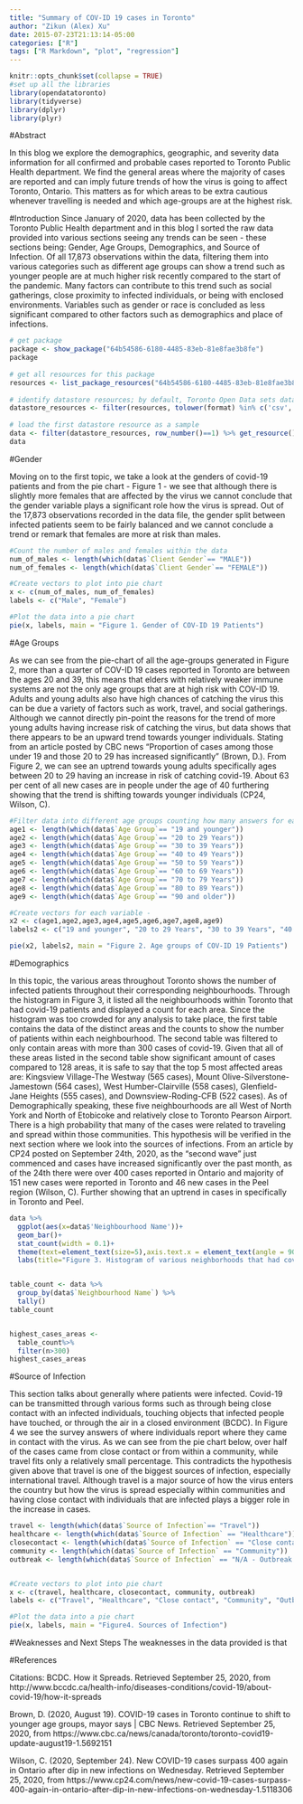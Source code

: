 ```yaml
---
title: "Summary of COV-ID 19 cases in Toronto"
author: "Zikun (Alex) Xu"
date: 2015-07-23T21:13:14-05:00
categories: ["R"]
tags: ["R Markdown", "plot", "regression"]
---
```


```r
knitr::opts_chunk$set(collapse = TRUE)
#set up all the libraries
library(opendatatoronto)
library(tidyverse)
library(dplyr)
library(plyr)
```


#Abstract

In this blog we explore the demographics, geographic, and severity data information for all confirmed and probable cases reported to Toronto Public Health department. We find the general areas where the majority of cases are reported and can imply future trends of how the virus is going to affect Toronto, Ontario. This matters as for which areas to be extra cautious whenever travelling is needed and which age-groups are at the highest risk. 

#Introduction
Since January of 2020, data has been collected by the Toronto Public Health department and in this blog I sorted the raw data provided into various sections seeing any trends can be seen - these sections being: Gender, Age Groups, Demographics, and Source of Infection. Of all 17,873 observations within the data, filtering them into various categories such as different age groups can show a trend such as younger people are at much higher risk recently compared to the start of the pandemic. Many factors can contribute to this trend such as social gatherings, close proximity to infected individuals, or being with enclosed environments. Variables such as gender or race is concluded as less significant compared to other factors such as demographics and place of infections. 


```r
# get package
package <- show_package("64b54586-6180-4485-83eb-81e8fae3b8fe")
package
 
# get all resources for this package
resources <- list_package_resources("64b54586-6180-4485-83eb-81e8fae3b8fe")
 
# identify datastore resources; by default, Toronto Open Data sets datastore resource format to CSV for non-geospatial and GeoJSON for geospatial resources
datastore_resources <- filter(resources, tolower(format) %in% c('csv', 'geojson'))
 
# load the first datastore resource as a sample
data <- filter(datastore_resources, row_number()==1) %>% get_resource()
data

```


#Gender

Moving on to the first topic, we take a look at the genders of covid-19 patients and from the pie chart - Figure 1 - we see that although there is slightly more females that are affected by the virus we cannot conclude that the gender variable plays a significant role how the virus is spread. Out of the 17,873 observations recorded in the data file, the gender split between infected patients seem to be fairly balanced and we cannot conclude a trend or remark that females are more at risk than males.

```r
#Count the number of males and females within the data
num_of_males <- length(which(data$`Client Gender`== "MALE"))
num_of_females <- length(which(data$`Client Gender`== "FEMALE"))

#Create vectors to plot into pie chart
x <- c(num_of_males, num_of_females)
labels <- c("Male", "Female")

#Plot the data into a pie chart
pie(x, labels, main = "Figure 1. Gender of COV-ID 19 Patients")

```



#Age Groups

As we can see from the pie-chart of all the age-groups generated in Figure 2, more than a quarter of COV-ID 19 cases reported in Toronto are between the ages 20 and 39, this means that elders with relatively weaker immune systems are not the only age groups that are at high risk with COV-ID 19. Adults and young adults also have high chances of catching the virus this can be due a variety of factors such as work, travel, and social gatherings. Although we cannot directly pin-point the reasons for the trend of more young adults having increase risk of catching the virus, but data shows that there appears to be an upward trend towards younger individuals. Stating from an article posted by CBC news "Proportion of cases among those under 19 and those 20 to 29 has increased significantly" (Brown, D.). From Figure 2, we can see an uptrend towards young adults specifically ages between 20 to 29 having an increase in risk of catching covid-19. About 63 per cent of all new cases are in people under the age of 40 furthering showing that the trend is shifting towards younger individuals (CP24, Wilson, C).


```r
#Filter data into different age groups counting how many answers for each age group were collected. 
age1 <- length(which(data$`Age Group`== "19 and younger"))
age2 <- length(which(data$`Age Group`== "20 to 29 Years"))
age3 <- length(which(data$`Age Group`== "30 to 39 Years"))
age4 <- length(which(data$`Age Group`== "40 to 49 Years"))
age5 <- length(which(data$`Age Group`== "50 to 59 Years"))
age6 <- length(which(data$`Age Group`== "60 to 69 Years"))
age7 <- length(which(data$`Age Group`== "70 to 79 Years"))
age8 <- length(which(data$`Age Group`== "80 to 89 Years")) 
age9 <- length(which(data$`Age Group`== "90 and older"))

#Create vectors for each variable - 
x2 <- c(age1,age2,age3,age4,age5,age6,age7,age8,age9)
labels2 <- c("19 and younger", "20 to 29 Years", "30 to 39 Years", "40 to 49 Years", "50 to 59 Years", "60 to 69 Years", "70 to 79 Years", "80 to 89 Years","90 and older")

pie(x2, labels2, main = "Figure 2. Age groups of COV-ID 19 Patients")

```


#Demographics

In this topic, the various areas throughout Toronto shows the number of infected patients throughout their corresponding neighbourhoods. Through the histogram in Figure 3, it listed all the neighbourhoods within Toronto that had covid-19 patients and displayed a count for each area. Since the histogram was too crowded for any analysis to take place, the first table contains the data of the distinct areas and the counts to show the number of patients within each neighbourhood. The second table was filtered to only contain areas with more than 300 cases of covid-19. Given that all of these areas listed in the second table show significant amount of cases compared to 128 areas, it is safe to say that the top 5 most affected areas are: Kingsview Village-The Westway (565 cases), Mount Olive-Silverstone-Jamestown (564 cases), West Humber-Clairville (558 cases), Glenfield-Jane Heights (555 cases), and Downsview-Roding-CFB (522 cases). As of Demographically speaking, these five neighbourhoods are all West of North York and North of Etobicoke and relatively close to Toronto Pearson Airport. There is a high probability that many of the cases were related to traveling and spread within those communities. This hypothesis will be verified in the next section where we look into the sources of infections. From an article by CP24 posted on September 24th, 2020, as the "second wave" just commenced and cases have increased significantly over the past month, as of the 24th there were over 400 cases reported in Ontario and majority of 151 new cases were reported in Toronto and 46 new cases in the Peel region (Wilson, C). Further showing that an uptrend in cases in specifically in Toronto and Peel. 

```r

data %>%
  ggplot(aes(x=data$'Neighbourhood Name'))+
  geom_bar()+
  stat_count(width = 0.1)+
  theme(text=element_text(size=5),axis.text.x = element_text(angle = 90, vjust = 0, hjust=1))+
  labs(title="Figure 3. Histogram of various neighborhoods that had cov-id 19 patients", x = "Neighbourhood Names")


table_count <- data %>%
  group_by(data$`Neighbourhood Name`) %>%
  tally() 
table_count


highest_cases_areas <-
  table_count%>%
  filter(n>300)
highest_cases_areas

```


#Source of Infection

This section talks about generally where patients were infected. Covid-19 can be transmitted through various forms such as through being close contact with an infected individuals, touching objects that infected people have touched, or through the air in a closed environment (BCDC). In Figure 4 we see the survey answers of where individuals report where they came in contact with the virus. As we can see from the pie chart below, over half of the cases came from close contact or from within a community, while travel fits only a relatively small percentage. This contradicts the hypothesis given above that travel is one of the biggest sources of infection, especially international travel. Although travel is a major source of how the virus enters the country but how the virus is spread especially within communities and having close contact with individuals that are infected plays a bigger role in the increase in cases. 

```r
travel <- length(which(data$`Source of Infection`== "Travel"))
healthcare <- length(which(data$`Source of Infection` == "Healthcare"))
closecontact <- length(which(data$`Source of Infection` == "Close contact"))
community <- length(which(data$`Source of Infection` == "Community"))
outbreak <- length(which(data$`Source of Infection` == "N/A - Outbreak associated"))


#Create vectors to plot into pie chart
x <- c(travel, healthcare, closecontact, community, outbreak)
labels <- c("Travel", "Healthcare", "Close contact", "Community", "Outbreak associated")

#Plot the data into a pie chart
pie(x, labels, main = "Figure4. Sources of Infection")

```
#Weaknesses and Next Steps
The weaknesses in the data provided is that


#References

Citations: 
BCDC. How it Spreads. Retrieved September 25, 2020, from http://www.bccdc.ca/health-info/diseases-conditions/covid-19/about-covid-19/how-it-spreads

Brown, D. (2020, August 19). COVID-19 cases in Toronto continue to shift to younger age groups, mayor says | CBC News. Retrieved September 25, 2020, from https://www.cbc.ca/news/canada/toronto/toronto-covid19-update-august19-1.5692151

Wilson, C. (2020, September 24). New COVID-19 cases surpass 400 again in Ontario after dip in new infections on Wednesday. Retrieved September 25, 2020, from https://www.cp24.com/news/new-covid-19-cases-surpass-400-again-in-ontario-after-dip-in-new-infections-on-wednesday-1.5118306

